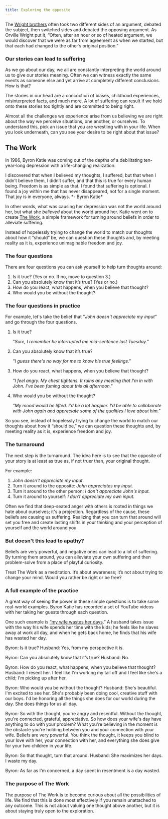 ```yaml
---
title: Exploring the opposite
---
```



The [Wright brothers](https://en.wikipedia.org/wiki/Wright_brothers) often took two different sides of an argument, debated the subject, then switched sides and debated the opposing argument. As Orville Wright put it, “Often, after an hour or so of heated argument, we would discover that we were as far from agreement as when we started, but that each had changed to the other’s original position.”

### Our stories can lead to suffering

As we go about our day, we all are constantly interpreting the world around us to give our stories meaning. Often we can witness exactly the same events as someone else and yet arrive at completely different conclusions. How is that?

The stories in our head are a concoction of biases, childhood experiences, misinterpreted facts, and much more. A lot of suffering can result if we hold onto these stories too tightly and are committed to being right.

Almost all the challenges we experience arise from us believing we are right about the way we perceive situations, one another, or ourselves. To understand this, pick an issue that you are wrestling with in your life. When you look underneath, can you see your desire to be right about that issue?

## The Work

In 1986, Byron Katie was coming out of the depths of a debilitating ten-year-long depression with a life-changing realization:

<Callout emoji="🗣">
I discovered that when I believed my thoughts, I suffered, but that when I didn’t believe them, I didn’t suffer, and that this is true for every human being. Freedom is as simple as that. I found that suffering is optional. I found a joy within me that has never disappeared, not for a single moment. That joy is in everyone, always.
*- Byron Katie*
</Callout>

In other words, what was causing her depression was not the world around her, but what she *believed* about the world around her. Katie went on to create [The Work](https://thework.com/), a simple framework for turning around beliefs in order to alleviate suffering.

Instead of hopelessly trying to change the world to match our thoughts about how it “should” be, we can question these thoughts and, by meeting reality as it is, experience unimaginable freedom and joy.

### The four questions

There are four questions you can ask yourself to help turn thoughts around:

1. Is it true? (Yes or no. If no, move to question 3.)
2. Can you absolutely know that it’s true? (Yes or no.)
3. How do you react, what happens, when you believe that thought?
4. Who would you be without the thought?

### The four questions in practice

For example, let's take the belief that "*John doesn't appreciate my input"* and go through the four questions.

1. Is it true?

    *"Sure, I remember he interrupted me mid-sentence last Tuesday."*

2. Can you absolutely know that it’s true?

    *"I guess there's no way for me to know his true feelings."*

3. How do you react, what happens, when you believe that thought?

    *"I feel angry. My chest tightens. It ruins any meeting that I'm in with John. I've been fuming about this all afternoon."*

4. Who would you be without the thought?

    *"My mood would be lifted. I'd be a lot happier. I'd be able to collaborate with John again and appreciate some of the qualities I love about him."*

So you see, instead of hopelessly trying to change the world to match our thoughts about how it “should be,” we can question these thoughts and, by meeting reality as it is, experience freedom and joy.

### The turnaround

The next step is the turnaround. The idea here is to see that the opposite of your story is at least as true as, if not truer than, your original thought.

For example:

1. *John doesn't appreciate my input.*
2. Turn it around to the opposite: *John appreciates my input.*
3. Turn it around to the other person: *I don't appreciate John's input.*
4. Turn it around to yourself: *I don't appreciate my own input.*

Often we find that deep-seated anger with others is rooted in things we hate about ourselves; it's a projection. Regardless of the cause, these beliefs are causing us suffering. Realizing that you can turn that around will set you free and create lasting shifts in your thinking and your perception of yourself and the world around you.

### But doesn't this lead to apathy?

Beliefs are very powerful, and negative ones can lead to a lot of suffering. By turning them around, you can alleviate your own suffering and then problem-solve from a place of playful curiosity.

Treat The Work as a meditation. It’s about awareness; it’s not about trying to change your mind. Would you rather be right or be free?

### A full example of the practice

A great way of seeing the power in these simple questions is to take some real-world examples. Byron Katie has recorded a set of YouTube videos with her taking her guests through each question.

One such example is [“my wife wastes her days](https://www.youtube.com/watch?v=YYFU3eCUIhE).” A husband takes issue with the way his wife spends her time with the kids; he feels like he slaves away at work all day, and when he gets back home, he finds that his wife has wasted her day.

<Callout emoji="🎬">
Byron: Is it true?
Husband: Yes, from my perspective it is.

Byron: Can you absolutely know that it’s true?
Husband: No.

Byron: How do you react, what happens, when you believe that thought?
Husband: I resent her. I feel like I'm working my tail off and I feel like she's a child; I'm picking up after her.

Byron: Who would you be without the thought?
Husband: She's beautiful. I'm excited to see her. She's probably been doing cool, creative stuff with our boys. I'd be honoring all the things she does for our world during the day. She does things for us all day.

Byron: So with the thought, you're angry and resentful. Without the thought, you're connected, grateful, appreciative. So how does your wife's day have anything to do with your problem? What you're believing in the moment is the obstacle you're holding between you and your connection with your wife. Beliefs are very powerful. You think the thought, it keeps you blind to your love with her, your connection with her, and everything she does give for your two children in your life.

Byron: So that thought, turn that around.
Husband: She maximizes her days. I waste my day.

Byron: As far as I'm concerned, a day spent in resentment is a day wasted.
</Callout>

### The purpose of The Work

The purpose of The Work is to become curious about all the possibilities of life. We find that this is done most effectively if you remain unattached to any outcome. This is not about valuing one thought above another, but it is about staying truly open to the exploration.